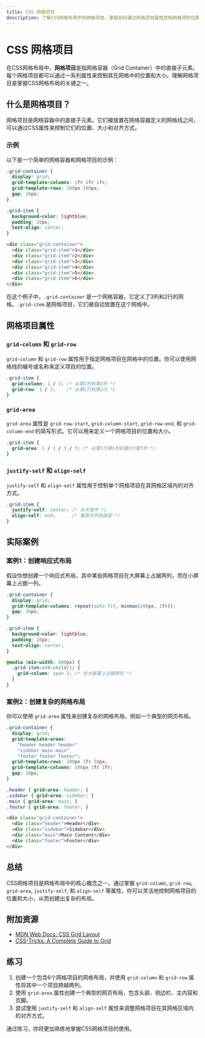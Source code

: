 ```yaml
---
title: CSS 网格项目
description: 了解CSS网格布局中的网格项目，掌握如何通过网格项目属性控制网格项的位置和大小。
---
```


# CSS 网格项目

在CSS网格布局中，**网格项目**是指网格容器（Grid Container）中的直接子元素。每个网格项目都可以通过一系列属性来控制其在网格中的位置和大小。理解网格项目是掌握CSS网格布局的关键之一。

## 什么是网格项目？

网格项目是网格容器中的直接子元素。它们被放置在网格容器定义的网格线之间，可以通过CSS属性来控制它们的位置、大小和对齐方式。

### 示例

以下是一个简单的网格容器和网格项目的示例：

```css
.grid-container {
  display: grid;
  grid-template-columns: 1fr 1fr 1fr;
  grid-template-rows: 100px 100px;
  gap: 10px;
}

.grid-item {
  background-color: lightblue;
  padding: 20px;
  text-align: center;
}
```

```html
<div class="grid-container">
  <div class="grid-item">1</div>
  <div class="grid-item">2</div>
  <div class="grid-item">3</div>
  <div class="grid-item">4</div>
  <div class="grid-item">5</div>
  <div class="grid-item">6</div>
</div>
```

在这个例子中，`.grid-container` 是一个网格容器，它定义了3列和2行的网格。`.grid-item` 是网格项目，它们被自动放置在这个网格中。

## 网格项目属性

### `grid-column` 和 `grid-row`

`grid-column` 和 `grid-row` 属性用于指定网格项目在网格中的位置。你可以使用网格线的编号或名称来定义项目的位置。

```css
.grid-item {
  grid-column: 1 / 3; /* 从第1列到第3列 */
  grid-row: 1 / 2;    /* 从第1行到第2行 */
}
```

### `grid-area`

`grid-area` 属性是 `grid-row-start`, `grid-column-start`, `grid-row-end`, 和 `grid-column-end` 的简写形式。它可以用来定义一个网格项目的位置和大小。

```css
.grid-item {
  grid-area: 1 / 1 / 3 / 3; /* 从第1行第1列到第3行第3列 */
}
```

### `justify-self` 和 `align-self`

`justify-self` 和 `align-self` 属性用于控制单个网格项目在其网格区域内的对齐方式。

```css
.grid-item {
  justify-self: center; /* 水平居中 */
  align-self: end;      /* 垂直对齐到底部 */
}
```

## 实际案例

### 案例1：创建响应式布局

假设你想创建一个响应式布局，其中某些网格项目在大屏幕上占据两列，而在小屏幕上占据一列。

```css
.grid-container {
  display: grid;
  grid-template-columns: repeat(auto-fit, minmax(200px, 1fr));
  gap: 10px;
}

.grid-item {
  background-color: lightblue;
  padding: 20px;
  text-align: center;
}

@media (min-width: 600px) {
  .grid-item:nth-child(1) {
    grid-column: span 2; /* 在大屏幕上占据两列 */
  }
}
```

### 案例2：创建复杂的网格布局

你可以使用 `grid-area` 属性来创建复杂的网格布局，例如一个典型的网页布局。

```css
.grid-container {
  display: grid;
  grid-template-areas:
    "header header header"
    "sidebar main main"
    "footer footer footer";
  grid-template-rows: 100px 1fr 50px;
  grid-template-columns: 200px 1fr 1fr;
  gap: 10px;
}

.header { grid-area: header; }
.sidebar { grid-area: sidebar; }
.main { grid-area: main; }
.footer { grid-area: footer; }
```

```html
<div class="grid-container">
  <div class="header">Header</div>
  <div class="sidebar">Sidebar</div>
  <div class="main">Main Content</div>
  <div class="footer">Footer</div>
</div>
```

## 总结

CSS网格项目是网格布局中的核心概念之一。通过掌握 `grid-column`, `grid-row`, `grid-area`, `justify-self`, 和 `align-self` 等属性，你可以灵活地控制网格项目的位置和大小，从而创建出复杂的布局。

## 附加资源

- [MDN Web Docs: CSS Grid Layout](https://developer.mozilla.org/en-US/docs/Web/CSS/CSS_Grid_Layout)
- [CSS-Tricks: A Complete Guide to Grid](https://css-tricks.com/snippets/css/complete-guide-grid/)

## 练习

1. 创建一个包含6个网格项目的网格布局，并使用 `grid-column` 和 `grid-row` 属性将其中一个项目跨越两列。
2. 使用 `grid-area` 属性创建一个典型的网页布局，包含头部、侧边栏、主内容和页脚。
3. 尝试使用 `justify-self` 和 `align-self` 属性来调整网格项目在其网格区域内的对齐方式。

通过练习，你将更加熟练地掌握CSS网格项目的使用。